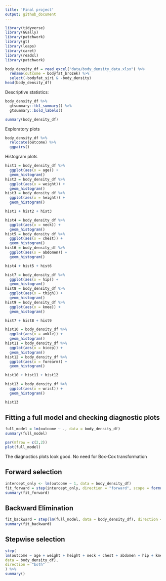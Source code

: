 ```yaml
---
title: 'Final project'
output: github_document
---
```


```r
library(tidyverse)
library(GGally)
library(patchwork)
library(gt)
library(leaps)
library(caret)
library(readxl)
library(patchwork)
```

```r
body_density_df = read_excel("data/body_density_data.xlsx") %>%
  rename(outcome = bodyfat_brozek) %>% 
  select(-bodyfat_siri & -body_density)
head(body_density_df)
```

Descriptive statistics:

```r
body_density_df %>%
  gtsummary::tbl_summary() %>%
  gtsummary::bold_labels()

summary(body_density_df)
```

Exploratory plots

```r
body_density_df %>%
  relocate(outcome) %>%
  ggpairs()
```

Histogram plots

```r
hist1 = body_density_df %>% 
  ggplot(aes(x = age)) +
  geom_histogram()
hist2 = body_density_df %>% 
  ggplot(aes(x = weight)) +
  geom_histogram()
hist3 = body_density_df %>% 
  ggplot(aes(x = height)) +
  geom_histogram()

hist1 + hist2 + hist3

hist4 = body_density_df %>% 
  ggplot(aes(x = neck)) +
  geom_histogram()
hist5 = body_density_df %>% 
  ggplot(aes(x = chest)) +
  geom_histogram()
hist6 = body_density_df %>% 
  ggplot(aes(x = abdomen)) +
  geom_histogram()

hist4 + hist5 + hist6

hist7 = body_density_df %>% 
  ggplot(aes(x = hip)) +
  geom_histogram()
hist8 = body_density_df %>% 
  ggplot(aes(x = thigh)) +
  geom_histogram()
hist9 = body_density_df %>% 
  ggplot(aes(x = knee)) +
  geom_histogram()

hist7 + hist8 + hist9

hist10 = body_density_df %>% 
  ggplot(aes(x = ankle)) +
  geom_histogram()
hist11 = body_density_df %>% 
  ggplot(aes(x = bicep)) +
  geom_histogram()
hist12 = body_density_df %>% 
  ggplot(aes(x = forearm)) +
  geom_histogram()

hist10 + hist11 + hist12

hist13 = body_density_df %>% 
  ggplot(aes(x = wrist)) +
  geom_histogram()

hist13
```

## Fitting a full model and checking diagnostic plots

```r
full_model = lm(outcome ~ ., data = body_density_df)
summary(full_model)

par(mfrow = c(2,2))
plot(full_model)
```

The diagnostics plots look good. No need for Box-Cox transformation

## Forward selection

```r
intercept_only <- lm(outcome ~ 1, data = body_density_df)
fit_forward = step(intercept_only, direction = "forward", scope = formula(full_model))
summary(fit_forward)
```

## Backward Elimination

```r
fit_backward = step(lm(full_model, data = body_density_df), direction = "backward")
summary(fit_backward) 
```

## Stepwise selection

```r
step(
lm(outcome ~ age + weight + height + neck + chest + abdomen + hip + knee + ankle + bicep + forearm + wrist,
data = body_density_df),
direction = "both"
) %>% 
summary()
```






